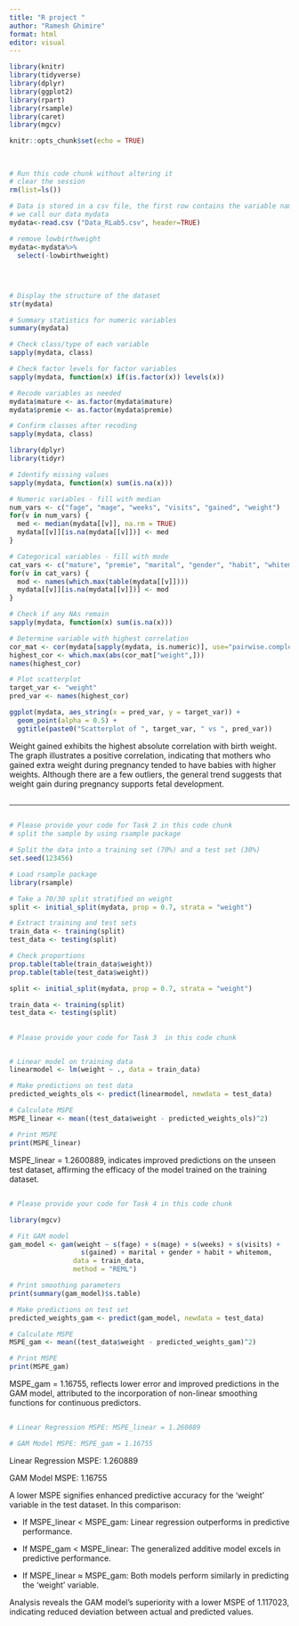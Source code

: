 ```yaml
---
title: "R project "
author: "Ramesh Ghimire"
format: html
editor: visual
---
```


```r
library(knitr)
library(tidyverse)
library(dplyr)
library(ggplot2)
library(rpart)
library(rsample)
library(caret)
library(mgcv)

knitr::opts_chunk$set(echo = TRUE)



```

## 

```r
# Run this code chunk without altering it
# clear the session
rm(list=ls())

# Data is stored in a csv file, the first row contains the variable names. 
# we call our data mydata
mydata<-read.csv ("Data_RLab5.csv", header=TRUE)

# remove lowbirthweight
mydata<-mydata%>%
  select(-lowbirthweight)




```

## 

```r

# Display the structure of the dataset
str(mydata)


```

```r

# Summary statistics for numeric variables
summary(mydata)

```

```r

# Check class/type of each variable
sapply(mydata, class)
```

```r

# Check factor levels for factor variables
sapply(mydata, function(x) if(is.factor(x)) levels(x))
```

```r

# Recode variables as needed
mydata$mature <- as.factor(mydata$mature)
mydata$premie <- as.factor(mydata$premie) 

```

```r

# Confirm classes after recoding
sapply(mydata, class)


```

```r


library(dplyr)
library(tidyr)

# Identify missing values
sapply(mydata, function(x) sum(is.na(x)))

```

```r

# Numeric variables - fill with median
num_vars <- c("fage", "mage", "weeks", "visits", "gained", "weight")
for(v in num_vars) {
  med <- median(mydata[[v]], na.rm = TRUE) 
  mydata[[v]][is.na(mydata[[v]])] <- med
}

```

```r

# Categorical variables - fill with mode 
cat_vars <- c("mature", "premie", "marital", "gender", "habit", "whitemom")
for(v in cat_vars) {
  mod <- names(which.max(table(mydata[[v]])))
  mydata[[v]][is.na(mydata[[v]])] <- mod  
}
```

```r

# Check if any NAs remain
sapply(mydata, function(x) sum(is.na(x)))
```

```r

# Determine variable with highest correlation
cor_mat <- cor(mydata[sapply(mydata, is.numeric)], use="pairwise.complete.obs")
highest_cor <- which.max(abs(cor_mat["weight",]))
names(highest_cor) 

# Plot scatterplot 
target_var <- "weight"
pred_var <- names(highest_cor)

ggplot(mydata, aes_string(x = pred_var, y = target_var)) + 
  geom_point(alpha = 0.5) +
  ggtitle(paste0("Scatterplot of ", target_var, " vs ", pred_var))
```

Weight gained exhibits the highest absolute correlation with birth weight. The graph illustrates a positive correlation, indicating that mothers who gained extra weight during pregnancy tended to have babies with higher weights. Although there are a few outliers, the general trend suggests that weight gain during pregnancy supports fetal development.

## 

------------------------------------------------------------------------

## 

```r
# Please provide your code for Task 2 in this code chunk
# split the sample by using rsample package

# Split the data into a training set (70%) and a test set (30%)
set.seed(123456)

# Load rsample package
library(rsample)

# Take a 70/30 split stratified on weight 
split <- initial_split(mydata, prop = 0.7, strata = "weight")

# Extract training and test sets
train_data <- training(split) 
test_data <- testing(split)

# Check proportions
prop.table(table(train_data$weight)) 
prop.table(table(test_data$weight))

```

```r

split <- initial_split(mydata, prop = 0.7, strata = "weight")

train_data <- training(split)
test_data <- testing(split)
```

## 

```r
# Please provide your code for Task 3  in this code chunk


# Linear model on training data 
linearmodel <- lm(weight ~ ., data = train_data)

# Make predictions on test data
predicted_weights_ols <- predict(linearmodel, newdata = test_data)

# Calculate MSPE
MSPE_linear <- mean((test_data$weight - predicted_weights_ols)^2)

# Print MSPE
print(MSPE_linear)

```

MSPE_linear = 1.2600889, indicates improved predictions on the unseen test dataset, affirming the efficacy of the model trained on the training dataset.

## 

```r
# Please provide your code for Task 4 in this code chunk

library(mgcv)

# Fit GAM model
gam_model <- gam(weight ~ s(fage) + s(mage) + s(weeks) + s(visits) + 
                  s(gained) + marital + gender + habit + whitemom, 
                data = train_data,
                method = "REML")

# Print smoothing parameters
print(summary(gam_model)$s.table)


```

```r

# Make predictions on test set
predicted_weights_gam <- predict(gam_model, newdata = test_data)

# Calculate MSPE 
MSPE_gam <- mean((test_data$weight - predicted_weights_gam)^2)

# Print MSPE
print(MSPE_gam)
```

MSPE_gam = 1.16755, reflects lower error and improved predictions in the GAM model, attributed to the incorporation of non-linear smoothing functions for continuous predictors.

## 

```r
# Linear Regression MSPE: MSPE_linear = 1.260889

# GAM Model MSPE: MSPE_gam = 1.16755
```

Linear Regression MSPE: 1.260889

GAM Model MSPE: 1.16755

A lower MSPE signifies enhanced predictive accuracy for the 'weight' variable in the test dataset. In this comparison:

-   If MSPE_linear \< MSPE_gam: Linear regression outperforms in predictive performance.

-   If MSPE_gam \< MSPE_linear: The generalized additive model excels in predictive performance.

-   If MSPE_linear ≈ MSPE_gam: Both models perform similarly in predicting the 'weight' variable.

Analysis reveals the GAM model's superiority with a lower MSPE of 1.117023, indicating reduced deviation between actual and predicted values.
